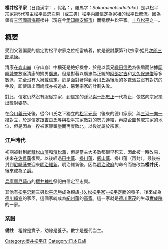 {{Unreferenced|time=2013-06-27T03:50:30+00:00 }}
{{otheruses|subject='''櫻井氏'''|other=[[羽林家|羽林家]]的[[公家|公家]]|櫻井家}}
{{日本氏族
|家名=櫻井松平家
|家紋=Kuyo.svg
|家紋名称=[[九曜|九曜]]
|本姓=自稱[[清和源氏|清和源氏]]
|家祖=[[松平信定|松平信定]]
|種別=[[武家|武家]]<br>[[華族|華族]]（[[子爵|子爵]]）
|出身地=[[三河國|三河國]][[碧海郡|碧海郡]]櫻井
|根拠地=[[三河國|三河國]][[碧海郡|碧海郡]]櫻井
|人物=[[松平忠正|松平忠正]]
|支流=
}}
'''櫻井松平家'''（日語漢字：{{lang|ja|桜井松平家}}，假名：{{lang|ja|さくらいまつだいらけ}}，羅馬字：''Sakuraimatsudaitake''）是以松平宗家第5代當主[[松平長親|松平長忠]]次男（或三男）[[松平信定|松平内膳信定]]為家祖的[[松平氏|松平氏]]庶流。因為領有[[三河國|三河國]][[碧海郡|碧海郡]]櫻井（現在今[[愛知縣|愛知縣]][[安城市_(日本)|安城市]]）而稱櫻井松平家。[[十八松平|十八松平]]之一。

== 概要 ==
受到父親偏愛的信定對松平宗家之位相當執着，於是很討厭第7代宗家‧姪兒[[松平清康|次郎三郎清康]]。

清康在[[森山崩|森山崩]]（守山崩）中横死是絶好機會，於是以義兄[[織田信秀|織田信秀]]為後盾而佔據[[岡崎城|岡崎城]]並放逐清康的嫡男[[松平廣忠|廣忠]]。但是對著以廣忠為正統的[[阿部定吉|阿部定吉]]和[[大久保忠俊|大久保忠俊]]等多數派，完全沒有人擁戴信定。於是面對著得到[[今川氏|今川氏]]為後盾的多數派並沒有對抗的手段，即使讓出岡崎城亦被追放，簒奪宗家的計劃失敗。

對此，信定仍然沒有服從宗家，到信定的孫兒[[松平忠正|與一郎忠正]]一代為止，依然向宗家擺出敵對姿勢。

在[[今川義元|今川義元]]死後，從今川氏之下獨立的[[松平元康|松平元康]]（後來的德川家康）與[[三河一向一揆|三河一向一揆]]對立，於是信定跟[[吉良氏|吉良氏]]等與松平宗家敵對的勢力連結，再度企圖奪取宗家的地位，但是因為一揆被家康鎮壓而再度敗北。以後從屬於宗家。

=== 江戶時代 ===
初期被封到[[武藏|武藏]][[松山藩|松山藩]]和[[濱松藩|濱松藩]]，但是當主大多數都很早死去，因此被一時改易，後來在[[佐貫藩|佐貫藩]]復興。以後經過[[田中藩|田中藩]]、[[掛川藩|掛川藩]]、[[飯山藩|飯山藩]]、掛川藩（再封），最後被封到[[尼崎藩|尼崎藩]]並迎來[[明治維新|明治維新]]。明治維新後，因為[[明治政府|明治政府]]的命令而被改為'''櫻井氏'''，後來成為[[子爵|子爵]]。

[[兵庫縣|兵庫縣]][[尼崎市|尼崎市]]的[[櫻井神社|櫻井神社]]祭祀由信定至忠興。

其他有[[松平忠賴|松平忠賴]]三男[[松平忠勝|松平忠勝]]成為親族[[久松松平家|-{久松松平家}-]][[松平定勝|松平定勝]]的養子，後來成為[[德川賴宣|德川賴宣]]的家臣，這個家統成為[[紀州藩|紀州藩]]的[[高家|高家]]。這一家就是[[德川家茂|德川家茂]]的生母[[實成院|實成院]]的一家。

=== 系譜 ===
'''備註'''　粗線是實子，幼線是養子。數字是歷代当主。
<center>
{{familytree/start|style=font: 80% sans-serif;}}
{{familytree| | | | | | | | | | | | |  A  | | | | | | | | |A=[[松平長親|長忠]]<br>（第5代宗家）}}
{{familytree| | | | | |,|-|-|-|v|-|-|-|+|-|-|-|v|-|-|-|.| |}}
{{familytree| | | | |  A  | |  B  | |  C  | |  D  | |  E  |A=[[松平信忠|信忠]]<br>（第6代宗家）|B=[[松平親盛|左京亮親盛]]<br>（[[福釜松平家|福釜松平家]]）|C=<sup>(1)</sup>[[松平信定|內膳信定]]<br>（櫻井松平家）|D=[[松平義春|右京亮義春]]<br>（[[東條松平家|東條松平家]]）|E=[[松平利長|彦四郎利長]]<br>（[[藤井松平家|藤井松平家]]）}}
{{familytree| | | | | |!| | | | | | | |!| | | | | | | |!| |}}
{{familytree| | | | |  A  | | | | | |  B  | | | | | |  C  |A=[[松平清康|清康]]<br>（第7代宗家）|B=<sup>(2)</sup>[[松平清定|清定]]|C=[[松平信一|信一]]}}
{{familytree| | | | | |!| | | | | | | |!| | | | | | | | |:|}}
{{familytree| | | | |  A  | | | | | |  B  | | | | | | | |:|A=[[松平廣忠|廣忠]]<br>（第8代宗家）|B=<sup>(3)</sup>[[松平家次|家次]]}}
{{familytree| | | | | |!| | | |,|-|-|-|+|-|-|-|.| | | | |:|}}
{{familytree| | | | |  A  | |  B  | |  C  | |  D  | | | |:|A=[[德川家康|德川家康]]|B=<sup>(4)</sup>[[松平忠正|忠正]]|C=<sup>(5)</sup>[[松平忠吉_(櫻井松平家)|忠吉]]|D=[[菅沼定盈|菅沼定盈]]繼室}}
{{familytree| | | | | | | | | |!|F|~|J|)|-|-|-|-|-|-|-|.|:|}}
{{familytree| | | | | | | | |  A  | |  B  | | | | | |  C  |A=<sup>(6)</sup>[[松平家廣|家廣]]|B=<sup>(7)</sup>[[松平忠賴|忠賴]]|C=[[松平信吉|信吉]]<br>（藤井松平家）}}
{{familytree| | | | | | | | | | | | | |!| | | | | | | | | |}}
{{familytree| | | | | | | | | | | | |  A  | | | | | | | | |A=<sup>(8)</sup>[[松平忠重|忠重]]}}
{{familytree| | | | | | | | | | | | | |!| | | | | | | | | |}}
{{familytree| | | | | | | | | | | | |  A  | | | | | | | | |A=<sup>(9)</sup>[[松平忠倶|忠倶]]}}
{{familytree| | | | | | | | | | | | | |!| | | | | | | | | |}}
{{familytree| | | | | | | | | | | | |  A  | | | | | | | | |A=[[松平忠繼|忠繼]]}}
{{familytree| | | | | | | | | |,|-|-|-|^|-|-|-|.| | | | | |}}
{{familytree| | | | | | | | |  A  | | | | | |  B  | | | | |A=[[松平忠敏_(飯山藩嫡子)|忠敏]]|B=<sup>(10)</sup>[[松平忠喬|忠喬]]}}
{{familytree| | | | | | | | | | | | | |,|-|-|-|(| | | | | |}}
{{familytree| | | | | | | | | | | | |  A  | |  B  | | | | |A=<sup>(11)</sup>[[松平忠名|忠名]]|B=[[松平忠義|忠義]]}}
{{familytree| | | | | | | | | |,|-|-|-|+|-|-|-|.| | | | | |}}
{{familytree| | | | | | | | |  A  | |  B  | |  C  | | | | |A=[[加藤明堯|加藤明堯]]|B=<sup>(12)</sup>[[松平忠告|忠告]]|C=[[土井利厚|土井利厚]]}}
{{familytree| |,|-|-|-|v|-|-|-|v|-|-|-|^|-|-|-|v|-|-|-|v|-|-|-|.| |}}
{{familytree|  A  | |  B  | |  C  | | | | | |  D  | |  E  | |  F  |A=<sup>(13)</sup>[[松平忠寶|忠寶]]|B=[[菅沼定賢|菅沼定賢]]|C=[[松平忠得|忠得]]|D=[[松平忠進|忠進]]|E=[[平岡賴暢|平岡賴暢]]|F=<sup>(15)</sup>[[松平忠榮_(尼崎藩主)|忠榮]]}}
{{familytree| |!| | | | | | | | | | | | | | | | | | | | | | | |!| |}}
{{familytree|  A  | | | | | | | | | | | | | | | | | | | | | |  B  |A=<sup>(14)</sup>[[松平忠誨|忠誨]]|B=<sup>(16)</sup>[[松平忠興|忠興]]}}
{{familytree| | | | | | | | | | | | | | | | | | | | | | | | | |!| |}}
{{familytree| | | | | | | | | | | | | | | | | | | | | | | | |  A  |A=<sup>(17)</sup>[[櫻井忠胤|忠胤]]}}
{{familytree| | | | | | | | | | | | | | | | | | | | | | | | | |!| |}}
{{familytree| | | | | | | | | | | | | | | | | | | | | | | | |  A  |A=<sup>(18)</sup>[[櫻井忠養|忠養]]}}
{{familytree/end}}
</center>

[[Category:櫻井松平氏|Category:櫻井松平氏]]
[[Category:日本氏族|Category:日本氏族]]